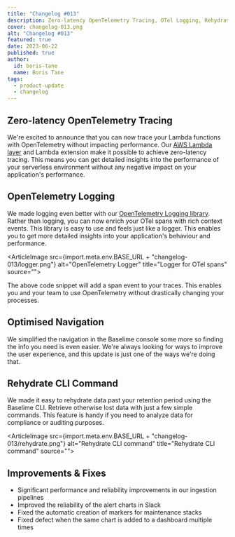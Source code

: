 ```yaml
---
title: "Changelog #013"
description: Zero-latency OpenTelemetry Tracing, OTel Logging, Rehydration CLI, and much more... 
cover: changelog-013.png
alt: "Changelog #013"
featured: true
date: 2023-06-22
published: true
author:
  id: boris-tane
  name: Boris Tane
tags: 
  - product-update
  - changelog
---
```


## Zero-latency OpenTelemetry Tracing

We're excited to announce that you can now trace your Lambda functions with OpenTelemetry without impacting performance. Our [AWS Lambda layer](https://github.com/baselime/lambda-node-opentelemetry) and Lambda extension make it possible to achieve zero-latency tracing. This means you can get detailed insights into the performance of your serverless environment without any negative impact on your application's performance.

## OpenTelemetry Logging

We made logging even better with our [OpenTelemetry Logging library](https://github.com/baselime/lambda-node-opentelemetry#adding-custom-events). Rather than logging, you can now enrich your OTel spans with rich context events. This library is easy to use and feels just like a logger. This enables you to get more detailed insights into your application's behaviour and performance.

<ArticleImage   src={import.meta.env.BASE_URL + "changelog-013/logger.png"}  alt="OpenTelemetry Logger" title="Logger for OTel spans" source="">
</ArticleImage>

The above code snippet will add a span event to your traces. This enables you and your team to use OpenTelemetry without drastically changing your processes. 

## Optimised Navigation

We simplified the navigation in the Baselime console some more so finding the info you need is even easier. We're always looking for ways to improve the user experience, and this update is just one of the ways we're doing that.

## Rehydrate CLI Command

We made it easy to rehydrate data past your retention period using the Baselime CLI. Retrieve otherwise lost data with just a few simple commands. This feature is handy if you need to analyze data for compliance or auditing purposes.

<ArticleImage   src={import.meta.env.BASE_URL + "changelog-013/rehydrate.png"}  alt="Rehydrate CLI command" title="Rehydrate CLI command" source="">
</ArticleImage>


## Improvements & Fixes

- Significant performance and reliability improvements in our ingestion pipelines
- Improved the reliability of the alert charts in Slack
- Fixed the automatic creation of markers for maintenance stacks
- Fixed defect when the same chart is added to a dashboard multiple times